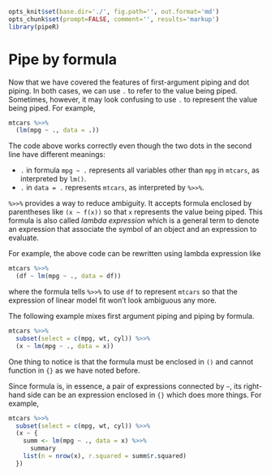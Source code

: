 ```r
opts_knit$set(base.dir='./', fig.path='', out.format='md')
opts_chunk$set(prompt=FALSE, comment='', results='markup')
library(pipeR)
```

# Pipe by formula

Now that we have covered the features of first-argument piping and dot piping. In both cases, we can use `.` to refer to the value being piped. Sometimes, however, it may look confusing to use `.` to represent the value being piped. For example,

```r
mtcars %>>%
  (lm(mpg ~ ., data = .))
```

The code above works correctly even though the two dots in the second line have different meanings:

* `.` in formula `mpg ~ .` represents all variables other than `mpg` in `mtcars`, as interpreted by `lm()`.
* `.` in `data = .` represents `mtcars`, as interpreted by `%>>%`.

`%>>%` provides a way to reduce ambiguity. It accepts formula enclosed by parentheses like `(x ~ f(x))` so that `x` represents the value being piped. This formula is also called *lambda expression* which is a general term to denote an expression that associate the symbol of an object and an expression to evaluate. 

For example, the above code can be rewritten using lambda expression like

```r
mtcars %>>%
  (df ~ lm(mpg ~ ., data = df))
```

where the formula tells `%>>%` to use `df` to represent `mtcars` so that the expression of linear model fit won't look ambiguous any more.

The following example mixes first argument piping and piping by formula.

```r
mtcars %>>%
  subset(select = c(mpg, wt, cyl)) %>>%
  (x ~ lm(mpg ~ ., data = x))
```

One thing to notice is that the formula must be enclosed in `()` and cannot function in `{}` as we have noted before.

Since formula is, in essence, a pair of expressions connected by `~`, its right-hand side can be an expression enclosed in `{}` which does more things. For example,

```r
mtcars %>>%
  subset(select = c(mpg, wt, cyl)) %>>%
  (x ~ {
    summ <- lm(mpg ~ ., data = x) %>>%
      summary
    list(n = nrow(x), r.squared = summ$r.squared)
  })
```

